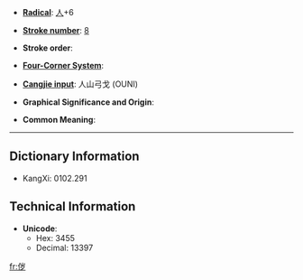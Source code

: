 * '''[[Wiktionary:Chinese radical index| Radical]]''': [[Wiktionary:Chinese radical index 人|人]]+6

* '''[[Wiktionary:Chinese total strokes index|Stroke number]]''': [[Wiktionary:Chinese total strokes index 8|8]]

* '''Stroke order''': 

* '''[[Wiktionary:Chinese four corner index|Four-Corner System]]''': 

* '''[[Wiktionary:Chinese Cangjie index|Cangjie input]]''': 人山弓戈 (OUNI)

* '''Graphical Significance and Origin''': 

* '''Common Meaning''': 

----

== Dictionary Information ==

* KangXi: 0102.291

== Technical Information ==

* '''Unicode''':
** Hex: 3455
** Decimal: 13397

[[fr:㑕]]